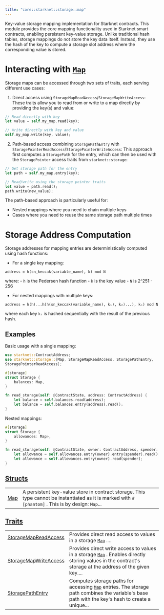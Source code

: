 ```yaml
---
title: "core::starknet::storage::map"
---
```



Key-value storage mapping implementation for Starknet contracts.
This module provides the core mapping functionality used in Starknet smart contracts,
enabling persistent key-value storage. Unlike traditional hash tables, storage mappings
do not store the key data itself. Instead, they use the hash of the key to compute
a storage slot address where the corresponding value is stored.
# Interacting with [`Map`](./core-starknet-storage-map-Map)

Storage maps can be accessed through two sets of traits, each serving different use cases:

1. Direct access using `StorageMapReadAccess`/`StorageMapWriteAccess`:
These traits allow you to read from or write to a map directly by providing the key(s)
and value:
```rust
// Read directly with key
let value = self.my_map.read(key);

// Write directly with key and value
self.my_map.write(key, value);
```


2. Path-based access combining `StoragePathEntry` with
`StoragePointerReadAccess`/`StoragePointerWriteAccess`:
This approach first computes a `StoragePath` for the entry, which can then be used with
the `StoragePointer` access traits from `starknet::storage`:
```rust
// Get storage path for the entry
let path = self.my_map.entry(key);

// Read/write using the storage pointer traits
let value = path.read();
path.write(new_value);
```


The path-based approach is particularly useful for:
- Nested mappings where you need to chain multiple keys
- Cases where you need to reuse the same storage path multiple times
# Storage Address Computation

Storage addresses for mapping entries are deterministically computed using hash functions:

- For a single key mapping:
```text
address = h(sn_keccak(variable_name), k) mod N
```

where:
    - `h` is the Pedersen hash function
    - `k` is the key value
    - `N` is 2^251 - 256

- For nested mappings with multiple keys:
```text
address = h(h(...h(h(sn_keccak(variable_name), k₁), k₂)...), kₙ) mod N
```

where each key `kᵢ` is hashed sequentially with the result of the previous hash.
## Examples

Basic usage with a single mapping:
```rust
use starknet::ContractAddress;
use starknet::storage::{Map, StorageMapReadAccess, StoragePathEntry,
StoragePointerReadAccess};

#[storage]
struct Storage {
    balances: Map,
}

fn read_storage(self: @ContractState, address: ContractAddress) {
    let balance = self.balances.read(address);
    let balance = self.balances.entry(address).read();
}
```

Nested mappings:
```rust
#[storage]
struct Storage {
    allowances: Map>,
}

fn read_storage(self: @ContractState, owner: ContractAddress, spender: ContractAddress) {
    let allowance = self.allowances.entry(owner).entry(spender).read();
    let allowance = self.allowances.entry(owner).read(spender);
}
```



## [Structs](./core-starknet-storage-map-structs)

| | |
|:---|:---|
| [Map](./core-starknet-storage-map-Map) | A persistent key-value store in contract storage. This type cannot be instantiated as it is marked with `#[phantom]` . This is by design: `Map`... |

## [Traits](./core-starknet-storage-map-traits)

| | |
|:---|:---|
| [StorageMapReadAccess](./core-starknet-storage-map-StorageMapReadAccess) | Provides direct read access to values in a storage [`Map`](./core-starknet-storage-map-Map) .... |
| [StorageMapWriteAccess](./core-starknet-storage-map-StorageMapWriteAccess) | Provides direct write access to values in a storage [`Map`](./core-starknet-storage-map-Map) . Enables directly storing values in the contract's storage at the address of the given key.... |
| [StoragePathEntry](./core-starknet-storage-map-StoragePathEntry) | Computes storage paths for accessing [`Map`](./core-starknet-storage-map-Map)  entries. The storage path combines the variable's base path with the key's hash to create a unique... |
